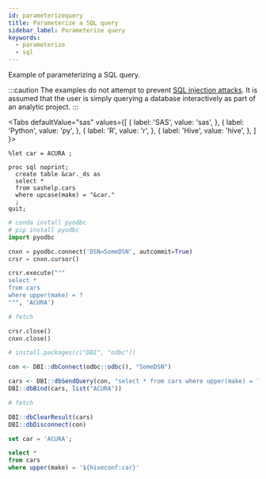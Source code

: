 ```yaml
---
id: parameterizequery
title: Parameterize a SQL query
sidebar_label: Parameterize query
keywords:
  - parameterize
  - sql
---
```


Example of parameterizing a SQL query.

:::caution
The examples do not attempt to prevent [SQL injection attacks](https://en.wikipedia.org/wiki/SQL_injection).  It is assumed that the user is simply querying a database interactively as part of an analytic project.
:::


<Tabs defaultValue="sas"
  values={[
    { label: 'SAS', value: 'sas', },
    { label: 'Python', value: 'py', },
    { label: 'R', value: 'r', },
    { label: 'Hive', value: 'hive', },
  ]
}>
<TabItem value="sas">

```sas
%let car = ACURA ;

proc sql noprint;
  create table &car._ds as
  select *
  from sashelp.cars
  where upcase(make) = "&car."
  ;
quit;
```

</TabItem>
<TabItem value="py">

```py
# conda install pyodbc
# pip install pyodbc
import pyodbc

cnxn = pyodbc.connect('DSN=SomeDSN', autcommit=True)
crsr = cnxn.cursor()

crsr.execute("""
select *
from cars
where upper(make) = ?
""", 'ACURA')

# fetch

crsr.close()
cnxn.close()
```

</TabItem>
<TabItem value="r">

```r
# install.packages(c("DBI", "odbc"))

con <- DBI::dbConnect(odbc::odbc(), "SomeDSN")

cars <- DBI::dbSendQuery(con, "select * from cars where upper(make) = ?")
DBI::dbBind(cars, list("ACURA"))

# fetch

DBI::dbClearResult(cars)
DBI::dbDisconnect(con)
```

</TabItem>
<TabItem value="hive">

```sql
set car = 'ACURA';

select *
from cars
where upper(make) = '${hiveconf:car}'
```

</TabItem>
</Tabs>
